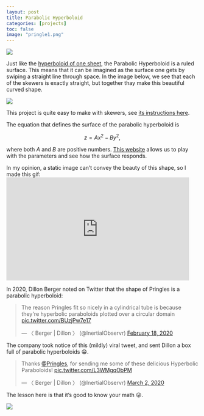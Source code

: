 ```yaml
---
layout: post
title: Parabolic Hyperboloid
categories: [projects]
toc: false
image: "pringle1.png"
---
```



![](pringle1)

Just like the [hyperboloid of one sheet](https://yairmau.com/markdown/2021/11/12/skewer-hyperboloid.html), the Parabolic Hyperboloid is a ruled surface.
This means that it can be imagined as the surface one gets by swiping a straight line through space.
In the image below, we see that each of the skewers is exactly straight, but together thay make this beautiful curved shape.

![](pringle2)

This project is quite easy to make with skewers, see [its instructions here](https://mathcraft.wonderhowto.com/how-to/make-hyperbolic-paraboloid-using-skewers-0131751/).

The equation that defines the surface of the parabolic hyperboloid is

$$
z = Ax^2 - By^2,
$$

where both $A$ and $B$ are positive numbers.
[This website](https://nmd.pages.math.illinois.edu/quadrics/hypparab.html) allows us to play with the parameters and see how the surface responds.

In my opinion, a static image can't convey the beauty of this shape, so I made this gif:
<iframe src="https://giphy.com/embed/bbhNzeQZcSu4sQjyE2" width="480" height="270" frameBorder="0" class="giphy-embed" allowFullScreen></iframe>

In 2020, Dillon Berger noted on Twitter that the shape of Pringles is a parabolic hyperboloid:

<blockquote class="twitter-tweet"><p lang="en" dir="ltr">The reason Pringles fit so nicely in a cylindrical tube is because they&#39;re hyperbolic paraboloids plotted over a circular domain <a href="https://t.co/BUzjPw7e17">pic.twitter.com/BUzjPw7e17</a></p>&mdash; 〈 Berger | Dillon 〉 (@InertialObservr) <a href="https://twitter.com/InertialObservr/status/1229877251258245120?ref_src=twsrc%5Etfw">February 18, 2020</a></blockquote> <script async src="https://platform.twitter.com/widgets.js" charset="utf-8"></script> 

The company took notice of this (mildly) viral tweet, and sent Dillon a box full of parabolic hyperboloids 😁.

<blockquote class="twitter-tweet"><p lang="en" dir="ltr">Thanks <a href="https://twitter.com/Pringles?ref_src=twsrc%5Etfw">@Pringles</a>, for sending me some of these delicious Hyperbolic Paraboloids! <a href="https://t.co/L3WMgqObPM">pic.twitter.com/L3WMgqObPM</a></p>&mdash; 〈 Berger | Dillon 〉 (@InertialObservr) <a href="https://twitter.com/InertialObservr/status/1234550346292199424?ref_src=twsrc%5Etfw">March 2, 2020</a></blockquote> <script async src="https://platform.twitter.com/widgets.js" charset="utf-8"></script> 

The lesson here is that it's good to know your math 😜.


![](https://lh3.googleusercontent.com/qykd4fNdeqj9NnHqV_V_JTCRXFIHWeS5LNw2IdpqMlChzdZHzGTkf0vk3D7ol8nq6X3-3gct081UNV7W5N9s0WEUbL0CozjsznenQyPRY_3N4D-BZYC3d0i69LWy-K-50wwXDK9QaQ0=w2400)





